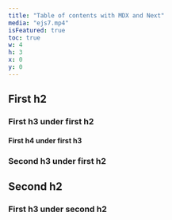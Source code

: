 ```yaml
---
title: "Table of contents with MDX and Next"
media: "ejs7.mp4"
isFeatured: true
toc: true
w: 4
h: 3
x: 0
y: 0
---
```


## First h2

<MarkdownImage
  src="/images/work/testing-toc/collaboration.png"
  width="100px"
  height="100px"
  layout="fill"
/>

<LoopingVideo src="/images/work/testing-toc/ejs7.mp4" />

<LoopingVideo src="/images/work/testing-toc/mobile_ejs2.mp4" />

<Sample />

<Sample />

<Sample />

### First h3 under first h2

<Sample />
<Sample />
<Sample />

#### First h4 under first h3

<Sample />
<Sample />
<Sample />

### Second h3 under first h2

## Second h2

### First h3 under second h2
